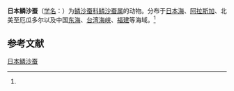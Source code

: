 {{Speciesbox
| name = 日本鳞沙蚕
| status = 
| status_system = 
| image = 
| genus = Aphrodita
| species = japonica
| authority = (Marenzeller, 1879)<ref name='id10411'>{{cite web| url =http://www.bioinfo.cn/db05/BjdwSpecies.php?action=view&id=10411| title =日本鳞沙蚕| work =《中国动物物种编目数据库》| publisher =中国科学院微生物研究所| author =中国科学院动物研究所| accessdate =2009-04-16| deadurl =yes| archiveurl =https://web.archive.org/web/20160305091614/http://www.bioinfo.cn/db05/BjdwSpecies.php?action=view&id=10411| archivedate =2016-03-05}}</ref>
}}

'''日本鳞沙蚕'''（[[学名|学名]]：{{lang|la|''Aphrodita japonica''}}）为[[鳞沙蚕科|鳞沙蚕科]][[鳞沙蚕属|鳞沙蚕属]]的动物。分布于[[日本海|日本海]]、[[阿拉斯加|阿拉斯加]]、北美至厄瓜多尔以及中国[[东海|东海]]、[[台湾海峡|台湾海峡]]、[[福建|福建]]等海域。<ref name='id10411'/>

== 参考文献 ==
{{reflist}}

{{Wikispecies|Aphrodita japonica}}
{{Taxonbar|from=Q1870893}}

[[Category:鳞沙蚕属|日本鳞沙蚕]]


{{环节动物小作品}}